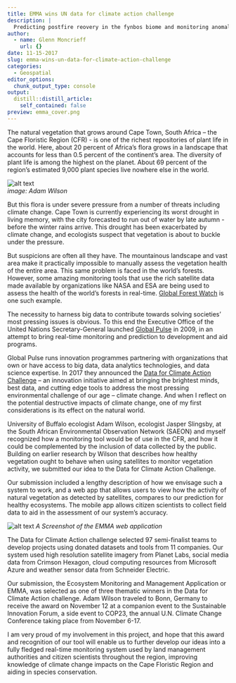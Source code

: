 ```yaml
---
title: EMMA wins UN data for climate action challenge
description: |
  Predicting postfire reovery in the fynbos biome and monitoring anomalies
author:
  - name: Glenn Moncrieff
    url: {}
date: 11-15-2017
slug: emma-wins-un-data-for-climate-action-challenge
categories:
  - Geospatial
editor_options: 
  chunk_output_type: console
output:
  distill::distill_article:
    self_contained: false
preview: emma_cover.png
---
```


The natural vegetation that grows around Cape Town, South Africa – the Cape Floristic Region (CFR) - is one of the richest repositories of plant life in the world. Here, about 20 percent of Africa’s flora grows in a landscape that accounts for less than 0.5 percent of the continent’s area. The diversity of plant life is among the highest on the planet. About 69 percent of the region’s estimated 9,000 plant species live nowhere else in the world.

![alt text](king-protea.jpg "Protea cynaroides")  
*image: Adam Wilson*

But this flora is under severe pressure from a number of threats including climate change. Cape Town is currently experiencing its worst drought in living memory, with the city forecasted to run out of water by late autumn - before the winter rains arrive. This drought has been exacerbated by climate change, and ecologists suspect that vegetation is about to buckle under the pressure. 

But suspicions are often all they have. The mountainous landscape and vast area make it practically impossible to manually assess the vegetation health of the entire area. This same problem is faced in the world’s forests. However, some amazing monitoring tools that use the rich satellite data made available by organizations like NASA and ESA are being used to assess the health of the world’s forests in real-time. [Global Forest Watch](http://www.globalforestwatch.org/) is one such example. 

The necessity to harness big data to contribute towards solving societies’ most pressing issues is obvious. To this end the Executive Office of the United Nations Secretary-General launched [Global Pulse](https://www.unglobalpulse.org/) in 2009, in an attempt to bring real-time monitoring and prediction to development and aid programs.

Global Pulse runs innovation programmes partnering with organizations that own or have access to big data, data analytics technologies, and data science expertise. In 2017 they announced the [Data for Climate Action Challenge](https://twitter.com/westerndigital/status/929749730279804928) – an innovation initiative aimed at bringing the brightest minds, best data, and cutting edge tools to address the most pressing environmental challenge of our age – climate change. And when I reflect on the potential destructive impacts of climate change, one of my first considerations is its effect on the natural world.

University of Buffalo ecologist Adam Wilson, ecologist Jasper Slingsby, at the South African Environmental Observation Network (SAEON) and myself recognized how a monitoring tool would be of use in the CFR, and how it could be complemented by the inclusion of data collected by the public. Building on earlier research by Wilson that describes how healthy vegetation ought to behave when using satellites to monitor vegetation activity, we submitted our idea to the Data for Climate Action Challenge.

Our submission included a lengthy description of how we envisage such a system to work, and a web app that allows users to view how the activity of natural vegetation as detected by satellites, compares to our prediction for healthy ecosystems. The mobile app allows citizen scientists to collect field data to aid in the assessment of our system’s accuracy.

![alt text](emma.png "EMMA web application")
*A Screenshot of the EMMA web application*

The Data for Climate Action challenge selected 97 semi-finalist teams to develop projects using donated datasets and tools from 11 companies. Our system used high resolution satellite imagery from Planet Labs, social media data from Crimson Hexagon, cloud computing resources from Microsoft Azure and weather sensor data from Schneider Electric. 

Our submission, the Ecosystem Monitoring and Management Application or EMMA, was selected as one of three thematic winners in the Data for Climate Action challenge. Adam Wilson traveled to Bonn, Germany to receive the award on November 12 at a companion event to the Sustainable Innovation Forum, a side event to COP23, the annual U.N. Climate Change Conference taking place from November 6-17.

I am very proud of my involvement in this project, and hope that this award and recognition of our tool will enable us to further develop our ideas into a fully fledged real-time monitoring system used by land management authorities and citizen scientists throughout the region, improving knowledge of climate change impacts on the Cape Floristic Region and aiding in species conservation.

